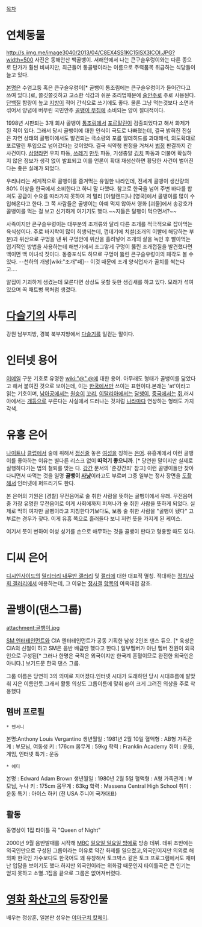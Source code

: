 [[목차]]

= 연체동물 =
http://s.iimg.me/image3040/2013/04/C8EX4SS1KC15ISX3ICOI.JPG?width=500
사진은 동해안산 백골뱅이. 서해안에서 나는 큰구슬우렁이와는 다른 종으로 단가가 훨씬 비싸지만, 최근들어 통골뱅이라는 이름으로 주력품목 취급하는 식당들이 늘고 있다.

[[본명]]은 수염고둥 혹은 큰구슬우렁이[* 골뱅이 통조림에는 큰구슬우렁이가 들어간다고 쓰여 있다.]로, 쫄깃쫄깃하고 고소한 식감과 쉬운 조리법때문에 [[술]][[안주]]로 주로 사용된다. [[단백질]] 함량이 높고 [[지방]]이 적어 간식으로 쓰기에도 좋다. 물론 그냥 먹는것보다 소면과 섞어서 양념에 버무린 국민안주 [[골뱅이 무침]]에 소비되는 양이 절대적이다.

1998년 시판되는 3개 회사 골뱅이 [[통조림]]에서 [[포르말린]]이 검출되었다고 해서 화제가 된 적이 있다. 그래서 당시 골뱅이에 대한 인식이 극도로 나빠졌는데, 결국 밝혀진 진실은 자연 상태의 골뱅이에서도 발견되는 극소량의 포름 알데히드를 과대해석, 의도확대로 포르말린 투입으로 넘어갔다는 것이었다. 결국 식약청 판정을 거쳐서 [[법정]] 판결까지 간 사건이다. [[삼양라면]] 우지 파동, [[쓰레기]] [[만두]] 파동, 기생충알 [[김치]] 파동과 더불어 확실하지 않은 정보가 생각 없이 발표되고 이를 언론이 확대 재생산하면 황당한 사건이 벌어진다는 좋은 실례가 되었다. 

우리나라는 세계적으로 골뱅이를 즐겨먹는 유일한 나라인데, 전세계 골뱅이 생산량의 80% 이상을 한국에서 소비한다고 하니 말 다했다. 참고로 한국을 넘어 주변 바다를 합쳐도 공급이 수요를 따라가지 못하여 저 멀리 [아일랜드]나 [영국]에서 골뱅이를 많이 수입해온다고 한다. 그 쪽 사람들은 골뱅이는 아예 먹지 않아서 영화 [괴물]에서 송강호가 골뱅이를 먹는 걸 보고 신기하게 여기기도 했다.~~지들은 달팽이 먹으면서?~~

사족이지만 큰구슬우렁이는 대부분의 조개류와 달리 다른 조개를 적극적으로 잡아먹는 육식성이다. 주로 바지락이 많이 희생되는데, 껍데기에 치설(조개의 이빨에 해당하는 부분)과 위산으로 구멍을 낸 뒤 구멍안에 위산을 흘려넣어 조개의 살을 녹인 후 빨아먹는 엽기적인 방법을 사용하는데 해변가에서 조그맣게 구멍이 뚫린 조개껍질을 발견했다면 백이면 백 이녀석 짓이다. 동종포식도 하므로 구멍이 뚫린 큰구슬우렁이의 패각도 볼 수있다. --천하의 개쌍[wiki:"조개"패]-- 이것 때문에 조개 양식업자가 골치를 썩는다고....

알집이 기괴하게 생겼는데 모른다면 상상도 못할 듯한 생김새를 하고 있다. 모래가 섞여 있으며 꼭 패트병 목처럼 생겼다.

= [[다슬기]]의 사투리 =
강원 남부지방, 경북 북부지방에서 [[다슬기]]를 일컫는 말이다.

= 인터넷 용어 =
[[이메일]] 구분 기호로 유명한 [[wiki:"@" @]]에 대한 용어. 아무래도 형태가 골뱅이를 닮았다고 해서 붙여진 것으로 보이는데, 이는 [[한국]]에서만 쓰이는 표현이다.본래는 'at'이라고 읽는 기호이며, [[남아공]]에서는 [[원숭이]] [[꼬리]], [[이탈리아]]에서는 [[달팽이]], [[중국]]에서는 [[쥐]],러시아에서는 [[개]]등으로 부른다는 사실에서 드러나는 것처럼 [[나라]]마다 연상하는 형태도 가지각색.

= 유흥 은어 =

[[나이트]]나 [[클럽]]에서 술에 취해서 [[정신줄]] 놓은 [[여성]]을 칭하는 [[은어]]. 유흥계에서 이런 골뱅이를 좋아하는 이유는 별다른 리스크 없이 '''따먹기 좋으니까'''. [* 당연한 말이지만 실제로 실행하다가는 법의 철퇴를 맞는 다. [[강간]] 문서의 '준강간죄' 참고] 이런 골뱅이들만 찾아다니면서 따먹는 것을 일명 '''골뱅이 [[사냥]]'''이라고도 부르며 그중 일부는 정사 장면을 [[도촬]]해서 인터넷에 퍼뜨리기도 한다.

본 은어의 기원은 [경찰] 무전음어로 술 취한 사람을 뜻하는 골뱅이에서 유래. 무전음어 중 가장 유명한 무전음어로 이게 사회에까지 퍼져나가 술 취한 사람을 뜻하게 되었다. 실제로 딱히 여자만 골뱅이라고 지칭한다기보다도, 보통 술 취한 사람을 "골뱅이 됐다" 고 부르는 경우가 잦다. 이게 유흥 쪽으로 흘러들다 보니 저런 뜻을 가지게 된 케이스. 

여기서 뜻이 변하여 여성 성기를 손으로 애무하는 것을 골뱅이 판다고 형용할 때도 있다.

= 디씨 은어 =
[[디시인사이드]]의 [[밀리터리 내무반 갤러리]] 및 [[갤러]]에 대한 대표적 멸칭. 적대하는 [[정치/사회 갤러리]]에서 애용하는데, 그 이유는 [[정사갤]] [[항목]]의 여옥대첩 참조.

= 골뱅이(댄스그룹) =
attachment:골뱅이.jpg

[[SM 엔터테인먼트]]와 CIA 엔터테인먼트가 공동 기획한 남성 2인조 댄스 듀오. [* 육성은 CIA의 신철이 하고 SM은 음반 배급만 했다고 한다.]
일부멤버가 아닌  멤버 전원이 외국인으로 구성된[* 그러나 한명은 국적은 외국이지만 한국계 혼혈이므로 완전한 외국인은 아니다.] 보기드문  한국 댄스 그룹. 

그룹 이름은 당연히 3의 의미로 지어졌다.인터넷 시대가 도래하던 당시 시대흐름에 발맞춰 지은 이름인듯.그래서 활동 의상도 그룹이름에 맞춰 @이 크게 그려진 의상을 주로 착용했다

== 멤버 프로필 ==

 * 앤서니 
본명:Anthony Louis Vergantino
생년월일 : 1981년 2월 10일
혈액형 : AB형
가족관계 : 부모님, 여동생
키 : 176cm
몸무게 : 59kg
학력 : Franklin Academy
취미 : 운동,게임, 인터넷
특기 : 운동

 * 에디
본명 : Edward Adam Brown
생년월일 : 1980년 2월 5일
혈액형 : A형
가족관계 : 부모님, 누나
키 : 175cm
몸무게 : 63kg
학력 : Massena Central High School
취미 : 운동
특기 : 아이스 하키 (전 USA 주니어 국가대표)

== 활동 ==

{{{#!html
<object width="420" height="315"><param name="movie" value="http://www.youtube.com/v/iTcpFZh3SsQ?version=3&amp;hl=ko_KR&amp;rel=0"></param><param name="allowFullScreen" value="true"></param><param name="allowscriptaccess" value="always"></param><embed src="http://www.youtube.com/v/iTcpFZh3SsQ?version=3&amp;hl=ko_KR&amp;rel=0" type="application/x-shockwave-flash" width="420" height="315" allowscriptaccess="always" allowfullscreen="true"></embed></object>
}}}
동영상이  1집 타이틀 곡 "Queen of Night"

2000년 9월 음반발매를 시작해  [[MBC]]  [[일요일 일요일 밤에]]로 방송 데뷔. 
데뷔 초반에는 외국인만으로 구성된 그룹이라는 이유로 약간 화제를 일으켰고,외국인이지만 의외로 해외파 한국인 가수보다도 한국어도 꽤 유창해서 토크박스 같은 토크 프로그램에서도 재미난 입담을 보이기도 했다.하지만 외국인이라는 위화감 때문인지 타이틀곡은  큰 인기는 얻지 못하고 소멸..1집을 끝으로 그룹은 없어져버렸다.

= [[영화]] [[화산고]]의 등장인물 =
배우는 정상훈, 일본판 성우는 [[야마구치 캇페이]].
